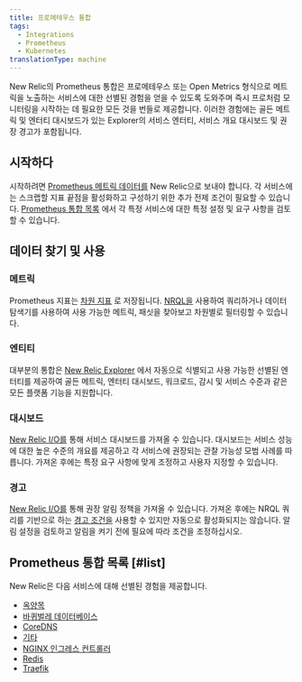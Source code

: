 ```yaml
---
title: 프로메테우스 통합
tags:
  - Integrations
  - Prometheus
  - Kubernetes
translationType: machine
---
```


New Relic의 Prometheus 통합은 프로메테우스 또는 Open Metrics 형식으로 메트릭을 노출하는 서비스에 대한 선별된 경험을 얻을 수 있도록 도와주며 즉시 프로처럼 모니터링을 시작하는 데 필요한 모든 것을 번들로 제공합니다. 이러한 경험에는 골든 메트릭 및 엔터티 대시보드가 있는 Explorer의 서비스 엔터티, 서비스 개요 대시보드 및 권장 경고가 포함됩니다.

## 시작하다

시작하려면 [Prometheus 메트릭 데이터를](https://docs.newrelic.com/docs/infrastructure/prometheus-integrations/get-started/send-prometheus-metric-data-new-relic) New Relic으로 보내야 합니다. 각 서비스에는 스크랩할 지표 끝점을 활성화하고 구성하기 위한 추가 전제 조건이 필요할 수 있습니다. [Prometheus 통합 목록](/docs/infrastructure/prometheus-integrations/integrations-list/integrations-list-intro#list) 에서 각 특정 서비스에 대한 특정 설정 및 요구 사항을 검토할 수 있습니다.

## 데이터 찾기 및 사용

### 메트릭

Prometheus 지표는 [차원 지표](/docs/data-apis/understand-data/metric-data/query-metric-data-type/) 로 저장됩니다. [NRQL을](/docs/telemetry-data-platform/get-data/apis/query-metric-data-type/) 사용하여 쿼리하거나 데이터 탐색기를 사용하여 사용 가능한 메트릭, 패싯을 찾아보고 차원별로 필터링할 수 있습니다.

### 엔티티

대부분의 통합은 [New Relic Explorer](/docs/new-relic-solutions/new-relic-one/core-concepts/new-relic-explorer-view-performance-across-apps-services-hosts/) 에서 자동으로 식별되고 사용 가능한 선별된 엔터티를 제공하여 골든 메트릭, 엔터티 대시보드, 워크로드, 감시 및 서비스 수준과 같은 모든 플랫폼 기능을 지원합니다.

### 대시보드

[New Relic I/O를](https://onenr.io/06vjAmnD3jP) 통해 서비스 대시보드를 가져올 수 있습니다. 대시보드는 서비스 성능에 대한 높은 수준의 개요를 제공하고 각 서비스에 권장되는 관찰 가능성 모범 사례를 따릅니다. 가져온 후에는 특정 요구 사항에 맞게 조정하고 사용자 지정할 수 있습니다.

### 경고

[New Relic I/O를](https://onenr.io/06vjAmnD3jP) 통해 권장 알림 정책을 가져올 수 있습니다. 가져온 후에는 NRQL 쿼리를 기반으로 하는 [경고 조건을](/docs/alerts-applied-intelligence/new-relic-alerts/alert-conditions/create-nrql-alert-conditions) 사용할 수 있지만 자동으로 활성화되지는 않습니다. 알림 설정을 검토하고 알림을 켜기 전에 필요에 따라 조건을 조정하십시오.

## Prometheus 통합 목록 [#list]

New Relic은 다음 서비스에 대해 선별된 경험을 제공합니다.

* [옥양목](/docs/infrastructure/prometheus-integrations/integrations-list/calico-integration)
* [바퀴벌레 데이터베이스](/docs/infrastructure/prometheus-integrations/integrations-list/cockroach-db-integration)
* [CoreDNS](/docs/infrastructure/prometheus-integrations/integrations-list/core-dns-integration)
* [기타](/docs/infrastructure/prometheus-integrations/integrations-list/etcd-integration)
* [NGINX 인그레스 컨트롤러](/docs/infrastructure/prometheus-integrations/integrations-list/ingress-controller-integration)
* [Redis](/docs/infrastructure/prometheus-integrations/integrations-list/redis-integration)
* [Traefik](/docs/infrastructure/prometheus-integrations/integrations-list/traefik-integration)